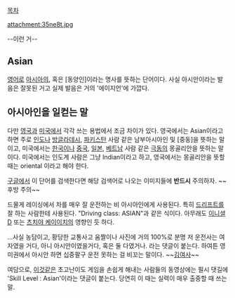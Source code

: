 [[목차]]

attachment:35ne8t.jpg

--이런 거--

== Asian ==
[[영어]]로 [[아시아]]의, 혹은 [동양인]이라는 명사를 뜻하는 단어이다. 사실 아시안이라는 발음은 잘못된 거고 실제 발음은 거의 '에이지언'에 가깝다.

== 아시아인을 일컫는 말 ==
다만 [[영국]]과 [[미국]]에서 각각 쓰는 용법에서 조금 차이가 있다.
영국에서는 Asian이라고 하면 주로 [[인도]]나 [[방글라데시]], [[파키스탄]] 사람 같은 남부아시아인 및 [중동]을 뜻하는 말이고, 미국에서는 [[한국]]이나 [[중국]], [[일본]], [[베트남]] 사람 같은 [[극동]]의 몽골리안을 뜻하는 말이다. 미국에서는 인도계 사람은 그냥 Indian이라고 하고, 영국에서는 몽골리안을 뜻할때는 oriental 이라고 해야 한다.

[[구글]]에서 이 단어를 검색한다면 해당 검색어로 나오는 이미지들에 '''반드시''' 주의하자. ~~후방 주의~~

드물게 레이싱에서 차를 매우 잘 운전하는 비 아시아인에게 사용된다. 특히 [[드리프트]]를 잘 하는 사람한테 사용된다. "Driving class: ASIAN"과 같은 식이다. 아무래도 [[이니셜D]] 또는 [[츠치야 케이이치]]의 영향인 듯 하다. 

...사실 농담이고, 황당한 교통사고 움짤이나 사진에 거의 100%로 분명 저 운전사는 여자였을 거다, 아니 아시안이였을거다, 혹은 둘 다였거나. 라는 댓글이 붙는다. 하여튼 영미권에서 아시안 하면 십중팔구 운전 못하는 걸 비꼬는 말이다. ~~[[김여사]]~~

여담으로, [[테트리스 더 그랜드 마스터 시리즈|이것]]같은 초고난이도 게임을 손쉽게 해내는 사람들의 동영상에는 필시 댓길에 'Skill Level : Asian'이라는 댓글이 붙는다. 당연히 이 때는 실력이 매우 출중할 때 쓰는 말.
